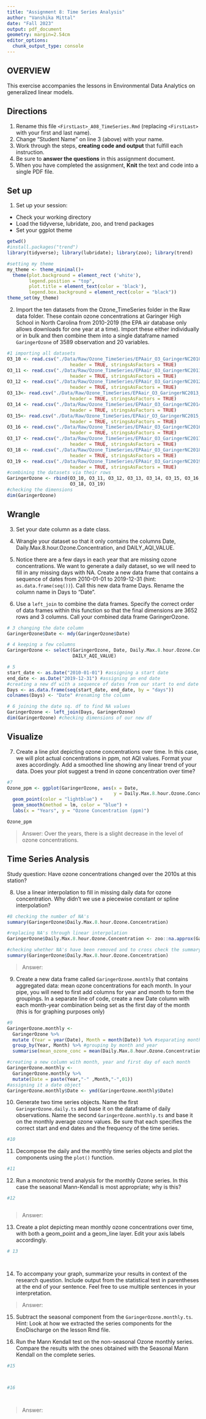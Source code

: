 ```yaml
---
title: "Assignment 8: Time Series Analysis"
author: "Vanshika Mittal"
date: "Fall 2023"
output: pdf_document
geometry: margin=2.54cm
editor_options: 
  chunk_output_type: console
---
```


## OVERVIEW

This exercise accompanies the lessons in Environmental Data Analytics on generalized linear models. 

## Directions
1. Rename this file `<FirstLast>_A08_TimeSeries.Rmd` (replacing `<FirstLast>` with your first and last name).
2. Change "Student Name" on line 3 (above) with your name.
3. Work through the steps, **creating code and output** that fulfill each instruction.
4. Be sure to **answer the questions** in this assignment document.
5. When you have completed the assignment, **Knit** the text and code into a single PDF file.

## Set up 
1. Set up your session:

* Check your working directory
* Load the tidyverse, lubridate, zoo, and trend packages
* Set your ggplot theme

```r
getwd()
#install.packages("trend")
library(tidyverse); library(lubridate); library(zoo); library(trend)

#setting my theme 
my_theme <- theme_minimal()+
  theme(plot.background = element_rect ('white'),
        legend.position = "top", 
        plot.title = element_text(color = 'black'),
        legend.box.background = element_rect(color = "black"))
theme_set(my_theme)
```


2. Import the ten datasets from the Ozone_TimeSeries folder in the Raw data folder. These contain ozone concentrations at Garinger High School in North Carolina from 2010-2019 (the EPA air database only allows downloads for one year at a time). Import these either individually or in bulk and then combine them into a single dataframe named `GaringerOzone` of 3589 observation and 20 variables. 

```r
#1 importing all datasets 
O3_10 <- read.csv("./Data/Raw/Ozone_TimeSeries/EPAair_O3_GaringerNC2010_raw.csv",
                       header = TRUE, stringsAsFactors = TRUE)
O3_11 <- read.csv("./Data/Raw/Ozone_TimeSeries/EPAair_O3_GaringerNC2011_raw.csv",
                       header = TRUE, stringsAsFactors = TRUE)
O3_12 <- read.csv("./Data/Raw/Ozone_TimeSeries/EPAair_O3_GaringerNC2012_raw.csv",
                       header = TRUE, stringsAsFactors = TRUE)
O3_13<- read.csv("./Data/Raw/Ozone_TimeSeries/EPAair_O3_GaringerNC2013_raw.csv",
                       header = TRUE, stringsAsFactors = TRUE)
O3_14 <- read.csv("./Data/Raw/Ozone_TimeSeries/EPAair_O3_GaringerNC2014_raw.csv",
                       header = TRUE, stringsAsFactors = TRUE)
O3_15<- read.csv("./Data/Raw/Ozone_TimeSeries/EPAair_O3_GaringerNC2015_raw.csv",
                       header = TRUE, stringsAsFactors = TRUE)
O3_16 <- read.csv("./Data/Raw/Ozone_TimeSeries/EPAair_O3_GaringerNC2016_raw.csv",
                       header = TRUE, stringsAsFactors = TRUE)
O3_17 <- read.csv("./Data/Raw/Ozone_TimeSeries/EPAair_O3_GaringerNC2017_raw.csv",
                       header = TRUE, stringsAsFactors = TRUE)
O3_18 <- read.csv("./Data/Raw/Ozone_TimeSeries/EPAair_O3_GaringerNC2018_raw.csv",
                       header = TRUE, stringsAsFactors = TRUE)
O3_19 <- read.csv("./Data/Raw/Ozone_TimeSeries/EPAair_O3_GaringerNC2019_raw.csv",
                       header = TRUE, stringsAsFactors = TRUE)
#combining the datasets via their rows 
GaringerOzone <- rbind(O3_10, O3_11, O3_12, O3_13, O3_14, O3_15, O3_16, O3_17,
                       O3_18, O3_19)
#checking the dimensions
dim(GaringerOzone)
```

## Wrangle

3. Set your date column as a date class.

4. Wrangle your dataset so that it only contains the columns Date, Daily.Max.8.hour.Ozone.Concentration, and DAILY_AQI_VALUE. 

5. Notice there are a few days in each year that are missing ozone concentrations. We want to generate a daily dataset, so we will need to fill in any missing days with NA. Create a new data frame that contains a sequence of dates from 2010-01-01 to 2019-12-31 (hint: `as.data.frame(seq())`). Call this new data frame Days. Rename the column name in Days to "Date". 

6. Use a `left_join` to combine the data frames. Specify the correct order of data frames within this function so that the final dimensions are 3652 rows and 3 columns. Call your combined data frame GaringerOzone. 

```r
# 3 changing the date column 
GaringerOzone$Date <- mdy(GaringerOzone$Date)

# 4 keeping a few columns 
GaringerOzone <- select(GaringerOzone, Date, Daily.Max.8.hour.Ozone.Concentration,
                        DAILY_AQI_VALUE)

# 5
start_date <- as.Date("2010-01-01") #assigning a start date 
end_date <- as.Date("2019-12-31") #assigning an end date 
#creating a new df with a sequence of dates from our start to end date 
Days <- as.data.frame(seq(start_date, end_date, by = "days")) 
colnames(Days) <- "Date" #renaming the column 

# 6 joining the date sq. df to find NA values 
GaringerOzone <- left_join(Days, GaringerOzone)
dim(GaringerOzone) #checking dimensions of our new df 
```

## Visualize

7. Create a line plot depicting ozone concentrations over time. In this case, we will plot actual concentrations in ppm, not AQI values. Format your axes accordingly. Add a smoothed line showing any linear trend of your data. Does your plot suggest a trend in ozone concentration over time?

```r
#7
Ozone_ppm <- ggplot(GaringerOzone, aes(x = Date, 
                                       y = Daily.Max.8.hour.Ozone.Concentration)) + 
  geom_point(color = "lightblue") + 
  geom_smooth(method = lm, color = "blue") +
  labs(x = "Years", y = "Ozone Concentration (ppm)")

Ozone_ppm 
```

>Answer: Over the years, there is a slight decrease in the level of ozone concentrations. 

## Time Series Analysis

Study question: Have ozone concentrations changed over the 2010s at this station? 

8. Use a linear interpolation to fill in missing daily data for ozone concentration. Why didn't we use a piecewise constant or spline interpolation?

```r
#8 checking the number of NA's 
summary(GaringerOzone$Daily.Max.8.hour.Ozone.Concentration) 

#replacing NA's through linear interpolation 
GaringerOzone$Daily.Max.8.hour.Ozone.Concentration <- zoo::na.approx(GaringerOzone$Daily.Max.8.hour.Ozone.Concentration)

#checking whether NA's have been removed and to cross check the summary statistics for this variable
summary(GaringerOzone$Daily.Max.8.hour.Ozone.Concentration) 

```

> Answer:  


9. Create a new data frame called `GaringerOzone.monthly` that contains aggregated data: mean ozone concentrations for each month. In your pipe, you will need to first add columns for year and month to form the groupings. In a separate line of code, create a new Date column with each month-year combination being set as the first day of the month (this is for graphing purposes only)

```r
#9 
GaringerOzone.monthly <- 
  GaringerOzone %>% 
  mutate (Year = year(Date), Month = month(Date)) %>% #separating month and year 
  group_by(Year, Month) %>% #grouping by month and year 
  summarise(mean_ozone_conc = mean(Daily.Max.8.hour.Ozone.Concentration)) #finding mean ozone concentrations each month 

#creating a new column with month, year and first day of each month 
GaringerOzone.monthly <- 
  GaringerOzone.monthly %>% 
  mutate(Date = paste(Year,"-" ,Month,"-",01))
#assigning it a date object 
GaringerOzone.monthly$Date <- ymd(GaringerOzone.monthly$Date)
```


10. Generate two time series objects. Name the first `GaringerOzone.daily.ts` and base it on the dataframe of daily observations. Name the second `GaringerOzone.monthly.ts` and base it on the monthly average ozone values. Be sure that each specifies the correct start and end dates and the frequency of the time series.

```r
#10

```


11. Decompose the daily and the monthly time series objects and plot the components using the `plot()` function.

```r
#11


```


12. Run a monotonic trend analysis for the monthly Ozone series. In this case the seasonal Mann-Kendall is most appropriate; why is this?

```r
#12



```

> Answer: 

13. Create a plot depicting mean monthly ozone concentrations over time, with both a geom_point and a geom_line layer. Edit your axis labels accordingly.

```r
# 13




```

14. To accompany your graph, summarize your results in context of the research question. Include output from the statistical test in parentheses at the end of your sentence. Feel free to use multiple sentences in your interpretation.

> Answer: 

15. Subtract the seasonal component from the `GaringerOzone.monthly.ts`. Hint: Look at how we extracted the series components for the EnoDischarge on the lesson Rmd file.

16. Run the Mann Kendall test on the non-seasonal Ozone monthly series. Compare the results with the ones obtained with the Seasonal Mann Kendall on the complete series.

```r
#15



#16




```

> Answer: 
